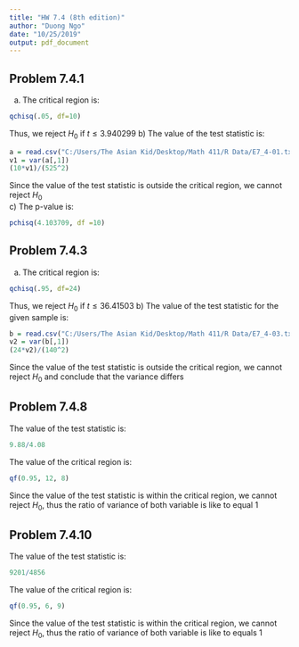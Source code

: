 ---
title: "HW 7.4 (8th edition)"
author: "Duong Ngo"
date: "10/25/2019"
output: pdf_document
---
## Problem 7.4.1
a) The critical region is:
```{r}
qchisq(.05, df=10)
```
Thus, we reject $H_0$ if $t\leq 3.940299$
b) The value of the test statistic is:
```{r}
a = read.csv("C:/Users/The Asian Kid/Desktop/Math 411/R Data/E7_4-01.txt", sep="")
v1 = var(a[,1])
(10*v1)/(525^2)
```

Since the value of the test statistic is outside the critical region, we cannot reject $H_0$  
c) The p-value is:
```{r}
pchisq(4.103709, df =10)
```

## Problem 7.4.3
a) The critical region is:
```{r}
qchisq(.95, df=24)
```
Thus, we reject $H_0$ if $t\leq 36.41503$
b) The value of the test statistic for the given sample is:
```{r}
b = read.csv("C:/Users/The Asian Kid/Desktop/Math 411/R Data/E7_4-03.txt", sep="")
v2 = var(b[,1])
(24*v2)/(140^2)
```

Since the value of the test statistic is outside the critical region, we cannot reject $H_0$ and conclude that the variance differs

## Problem 7.4.8
The value of the test statistic is:
```{r}
9.88/4.08
```
The value of the critical region is:
```{r}
qf(0.95, 12, 8)
```
Since the value of the test statistic is within the critical region, we cannot reject $H_0$, thus the ratio of variance of both variable is like to equal 1

## Problem 7.4.10
The value of the test statistic is:
```{r}
9201/4856
```
The value of the critical region is:
```{r}
qf(0.95, 6, 9)
```
Since the value of the test statistic is within the critical region, we cannot reject $H_0$, thus the ratio of variance of both variable is like to equals 1
